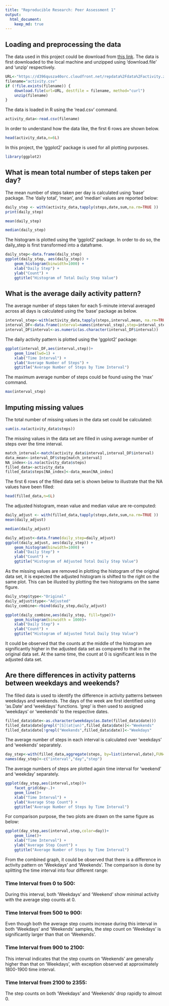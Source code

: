 ```yaml
---
title: "Reproducible Research: Peer Assessment 1"
output: 
  html_document: 
    keep_md: true 
---
```




## Loading and preprocessing the data
The data used in this project could be download from [this link](https://d396qusza40orc.cloudfront.net/repdata%2Fdata%2Factivity.zip). The data is first downloaded to the local machine and unzipped using 'download.file' and 'unzip' respectively. 
 
```r
URL<-"https://d396qusza40orc.cloudfront.net/repdata%2Fdata%2Factivity.zip"
filename="activity.csv"
if (!file.exists(filename)) {
    download.file(url=URL, destfile = filename, method="curl")
    unzip(filename)
}
```
 
The data is loaded in R using the 'read.csv' command. 
 
```r
activity_data<-read.csv(filename)
```
 
In order to understand how the data like, the first 6 rows are shown below. 
 
```r
head(activity_data,n=6L)
``` 

 

In this project, the 'ggplot2' package is used for all plotting purposes.
```r
library(ggplot2)
```

## What is mean total number of steps taken per day?
The mean number of steps taken per day is calculated using 'base' package. The 'daily total', 'mean', and 'median' values are reported below:
 
```r
daily_step <- with(activity_data,tapply(steps,date,sum,na.rm=TRUE ))
print(daily_step)
``` 

```r
mean(daily_step)
``` 

```r
median(daily_step)
```

The histogram is plotted using the 'ggplot2' package. In order to do so, the daily_step is first transformed into a dataframe.

```r
daily_step<-data.frame(daily_step)
ggplot(daily_step, aes(daily_step)) +
    geom_histogram(binwidth=1000) +
    xlab("Daily Step") +
    ylab("Count") +
    ggtitle("Histogram of Total Daily Step Value")
```

## What is the average daily activity pattern?
The average number of steps taken for each 5-minute interval averaged across all days is calculated using the 'base' package as below. 

```r
interval_step<-with(activity_data,tapply(steps,interval,mean, na.rm=TRUE))
interval_DF<-data.frame(interval=names(interval_step),step=interval_step)
interval_DF$interval<-as.numeric(as.character(interval_DF$interval))
```

The daily activity pattern is plotted using the 'ggplot2' package:
```r
ggplot(interval_DF,aes(interval,step))+
    geom_line(lwd=1) +
    xlab("Time Interval") +
    ylab("Average Number of Steps") +
    ggtitle("Average Number of Steps by Time Interval")
``` 

The maximum average number of steps could be found using the 'max' command.
```r
max(interval_step)
```

## Imputing missing values
The total number of missing values in the data set could be calculated:
```r
sum(is.na(activity_data$steps))
```
The missing values in the data set are filled in using average number of steps over the time interval.

```r
match_interval<-match(activity_data$interval,interval_DF$interval)
data_mean<-interval_DF$step[match_interval]
NA_index<-is.na(activity_data$steps)
filled_data<-activity_data
filled_data$steps[NA_index]<-data_mean[NA_index]
``` 
 
The first 6 rows of the filled data set is shown below to illustrate that the NA values have been filled: 

```r
head(filled_data,n=6L)
``` 

The adjusted histogram, mean value and median value are re-computed:

```r
daily_adjust <- with(filled_data,tapply(steps,date,sum,na.rm=TRUE ))
mean(daily_adjust)
``` 

```r
median(daily_adjust)
```

```r
daily_adjust<-data.frame(daily_step=daily_adjust)
ggplot(daily_adjust, aes(daily_step)) +
    geom_histogram(binwidth=1000) +
    xlab("Daily Step") +
    ylab("Count") +
    ggtitle("Histogram of Adjusted Total Daily Step Value")
```

As the missing values are removed in plotting the histogram of the original data set, it is expected the adjusted histogram is shifted to the right on the same plot. This can be illusted by plotting the two histograms on the same figure. 

```r
daily_step$type<-"Original"
daily_adjust$type<-"Adjusted"
daily_combine<-rbind(daily_step,daily_adjust)

ggplot(daily_combine,aes(daily_step, fill=type))+
    geom_histogram(binwidth = 1000)+
    xlab("Daily Step") +
    ylab("Count") +
    ggtitle("Histogram of Adjusted Total Daily Step Value")
``` 
It could be observed that the counts at the middle of the histogram are significantly higher in the adjusted data set as compared to that in the original data set. At the same time, the count at 0 is significant less in the adjusted data set. 

## Are there differences in activity patterns between weekdays and weekends?
The filled data is used to identify the difference in activity patterns between weekdays and weekends. The days of the week are first identified using 'as.Date' and 'weekdays' functions. 'grep' is then used to assigned 'weekdays' or 'weekends' to the respective dates.
```r
filled_data$date<-as.character(weekdays(as.Date(filled_data$date)))
filled_data$date[grepl("[S](at|un)",filled_data$date)]<-"Weekends"
filled_data$date[!grepl("Weekends",filled_data$date)]<-"Weekdays"
```
The average number of steps in each interval is calculated over 'weekdays' and 'weekends' separately.

```r
day_step<-with(filled_data,aggregate(steps, by=list(interval,date),FUN=mean))
names(day_step)<-c("interval","day","step")
``` 
The average numbers of steps are plotted again time interval for 'weekend' and 'weekday' separately. 
```r
ggplot(day_step,aes(interval,step))+
    facet_grid(day~.)+
    geom_line()+
    xlab("Time Interval") +
    ylab("Average Step Count") +
    ggtitle("Average Number of Steps by Time Interval")
```

For comparison purpose, the two plots are drawn on the same figure as below:

```r
ggplot(day_step,aes(interval,step,color=day))+
    geom_line()+
    xlab("Time Interval") +
    ylab("Average Step Count") +
    ggtitle("Average Number of Steps by Time Interval")
```

From the combined graph, it could be observed that there is a difference in activity pattern on 'Weekdays' and 'Weekends'. The comparison is done by splitting the time interval into four different range: 

### Time Interval from 0 to 500:
During this interval, both 'Weekdays' and 'Weekend' show minimal activity with the average step counts at 0. 
 
### Time Interval from 500 to 900:
Even though both the average step counts increase during this interval in both 'Weekdays' and 'Weekends' samples, the step count on 'Weekdays' is significantly larger than that on 'Weekends'.
 
### Time Interval from 900 to 2100:
This interval indicates that the step counts on 'Weekends' are generally higher than that on 'Weekdays', with exception observed at approximately 1800-1900 time interval. 

### Time Interval from 2100 to 2355:
The step counts on both 'Weekdays' and 'Weekends' drop rapidly to almost 0. 